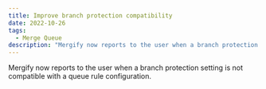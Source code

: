 ```yaml
---
title: Improve branch protection compatibility
date: 2022-10-26
tags:
  - Merge Queue
description: "Mergify now reports to the user when a branch protection setting is not compatible with a queue rule configuration."
---
```


Mergify now reports to the user when a branch protection setting is not compatible with a queue rule configuration.
